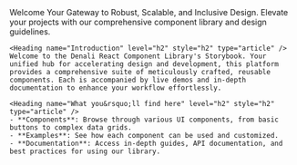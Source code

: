 
<Meta title="Denali/Welcome" />

<Unstyled>
    <Subheading>Welcome</Subheading>
    <Heading name="Denali Design System" level="h1" style="h1" type="article" />
    <Lead>Your Gateway to Robust, Scalable, and Inclusive Design. Elevate your projects with our comprehensive component library and design guidelines.</Lead>

    <Heading name="Introduction" level="h2" style="h2" type="article" />
    Welcome to the Denali React Component Library's Storybook. Your unified hub for accelerating design and development, this platform provides a comprehensive suite of meticulously crafted, reusable components. Each is accompanied by live demos and in-depth documentation to enhance your workflow effortlessly.

    <Heading name="What you&rsquo;ll find here" level="h2" style="h2" type="article" />
    - **Components**: Browse through various UI components, from basic buttons to complex data grids.
    - **Examples**: See how each component can be used and customized.
    - **Documentation**: Access in-depth guides, API documentation, and best practices for using our library.

</Unstyled>
